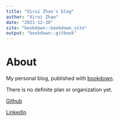 ```yaml
--- 
title: "Xirui Zhao's blog"
author: "Xirui Zhao"
date: "2021-12-30"
site: "bookdown::bookdown_site"
output: "bookdown::gitbook"
---
```


# About {-}
My personal blog, published with [bookdown](https://bookdown.org).

There is no definite plan or organization yet.

[Github](https://github.com/xiruizhao)

[Linkedin](https://linkedin.com/xiruizhao)